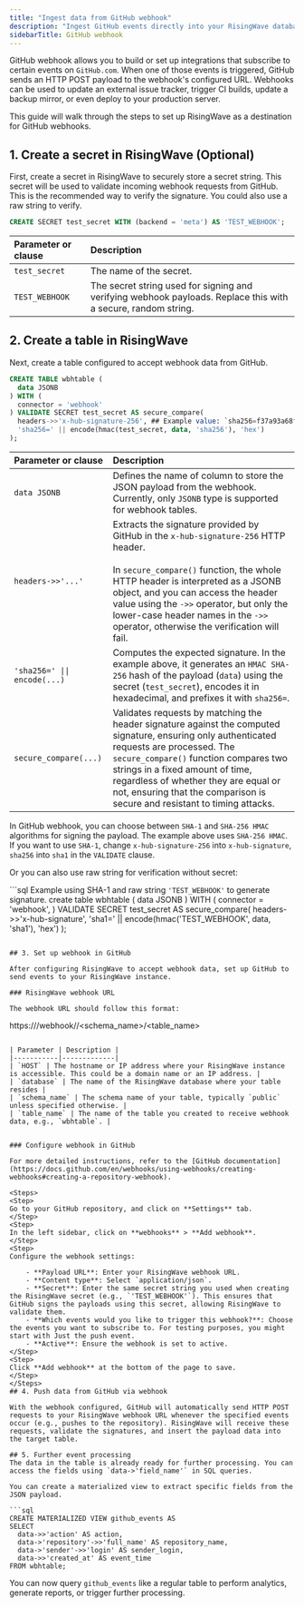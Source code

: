 ```yaml
---
title: "Ingest data from GitHub webhook"
description: "Ingest GitHub events directly into your RisingWave database for real-time processing and analytics."
sidebarTitle: GitHub webhook
---
```


GitHub webhook allows you to build or set up integrations that subscribe to certain events on `GitHub.com`. When one of those events is triggered, GitHub sends an HTTP POST payload to the webhook's configured URL. Webhooks can be used to update an external issue tracker, trigger CI builds, update a backup mirror, or even deploy to your production server.

This guide will walk through the steps to set up RisingWave as a destination for GitHub webhooks.

## 1. Create a secret in RisingWave (Optional)

First, create a secret in RisingWave to securely store a secret string. This secret will be used to validate incoming webhook requests from GitHub. This is the recommended way to verify the signature. You could also use a raw string to verify.

```sql
CREATE SECRET test_secret WITH (backend = 'meta') AS 'TEST_WEBHOOK';
```

| Parameter or clause | Description |
| :--------- | :-----------|
|`test_secret`| The name of the secret.|
| `TEST_WEBHOOK`| The secret string used for signing and verifying webhook payloads. Replace this with a secure, random string.|

## 2. Create a table in RisingWave

Next, create a table configured to accept webhook data from GitHub.

```sql
CREATE TABLE wbhtable (
  data JSONB
) WITH (
  connector = 'webhook'
) VALIDATE SECRET test_secret AS secure_compare(
  headers->>'x-hub-signature-256', ## Example value: `sha256=f37a93a68fef1505d75e920a15d0543199557be72d2182e5cf8c15d7f9a6260f`
  'sha256=' || encode(hmac(test_secret, data, 'sha256'), 'hex')
);
```


| Parameter or clause | Description |
| :--------- | :-----------|
| `data JSONB` | Defines the name of column to store the JSON payload from the webhook. Currently, only `JSONB` type is supported for webhook tables. |
| `headers->>'...'` | Extracts the signature provided by GitHub in the `x-hub-signature-256` HTTP header. <br/> <br/> In `secure_compare()` function, the whole HTTP header is interpreted as a JSONB object, and you can access the header value using the `->>` operator, but only the lower-case header names in the `->>` operator, otherwise the verification will fail. |
|`'sha256=' \|\| encode(...)` | Computes the expected signature. In the example above, it generates an `HMAC SHA-256` hash of the payload (`data`) using the secret (`test_secret`), encodes it in hexadecimal, and prefixes it with `sha256=`.|
| `secure_compare(...)` | Validates requests by matching the header signature against the computed signature, ensuring only authenticated requests are processed. The `secure_compare()` function compares two strings in a fixed amount of time, regardless of whether they are equal or not, ensuring that the comparison is secure and resistant to timing attacks. |

In GitHub webhook, you can choose between `SHA-1` and `SHA-256 HMAC` algorithms for signing the payload. The example above uses `SHA-256 HMAC`. If you want to use `SHA-1`, change `x-hub-signature-256` into `x-hub-signature`, `sha256` into `sha1` in the `VALIDATE` clause.

Or you can also use raw string for verification without secret:

```sql Example using SHA-1 and raw string `'TEST_WEBHOOK'` to generate signature.
create table wbhtable (
  data JSONB
) WITH (
  connector = 'webhook',
) VALIDATE SECRET test_secret AS secure_compare(
  headers->>'x-hub-signature',
  'sha1=' || encode(hmac('TEST_WEBHOOK', data, 'sha1'), 'hex')
);
```

## 3. Set up webhook in GitHub

After configuring RisingWave to accept webhook data, set up GitHub to send events to your RisingWave instance.

### RisingWave webhook URL

The webhook URL should follow this format:
```
https://<HOST>/webhook/<database>/<schema_name>/<table_name>
```

| Parameter | Description |
|-----------|-------------|
| `HOST` | The hostname or IP address where your RisingWave instance is accessible. This could be a domain name or an IP address. |
| `database` | The name of the RisingWave database where your table resides |
| `schema_name` | The schema name of your table, typically `public` unless specified otherwise. |
| `table_name` | The name of the table you created to receive webhook data, e.g., `wbhtable`. |


### Configure webhook in GitHub

For more detailed instructions, refer to the [GitHub documentation](https://docs.github.com/en/webhooks/using-webhooks/creating-webhooks#creating-a-repository-webhook).

<Steps>
<Step>
Go to your GitHub repository, and click on **Settings** tab.
</Step>
<Step>
In the left sidebar, click on **webhooks** > **Add webhook**.
</Step>
<Step>
Configure the webhook settings:

    - **Payload URL**: Enter your RisingWave webhook URL.
    - **Content type**: Select `application/json`.
    - **Secret**: Enter the same secret string you used when creating the RisingWave secret (e.g., `'TEST_WEBHOOK'`). This ensures that GitHub signs the payloads using this secret, allowing RisingWave to validate them.
    - **Which events would you like to trigger this webhook?**: Choose the events you want to subscribe to. For testing purposes, you might start with Just the push event.
    - **Active**: Ensure the webhook is set to active.
</Step>
<Step>
Click **Add webhook** at the bottom of the page to save.
</Step>
</Steps>
## 4. Push data from GitHub via webhook

With the webhook configured, GitHub will automatically send HTTP POST requests to your RisingWave webhook URL whenever the specified events occur (e.g., pushes to the repository). RisingWave will receive these requests, validate the signatures, and insert the payload data into the target table.

## 5. Further event processing
The data in the table is already ready for further processing. You can access the fields using `data->'field_name'` in SQL queries.

You can create a materialized view to extract specific fields from the JSON payload.

```sql
CREATE MATERIALIZED VIEW github_events AS
SELECT
  data->>'action' AS action,
  data->'repository'->>'full_name' AS repository_name,
  data->'sender'->>'login' AS sender_login,
  data->>'created_at' AS event_time
FROM wbhtable;
```

You can now query `github_events` like a regular table to perform analytics, generate reports, or trigger further processing.